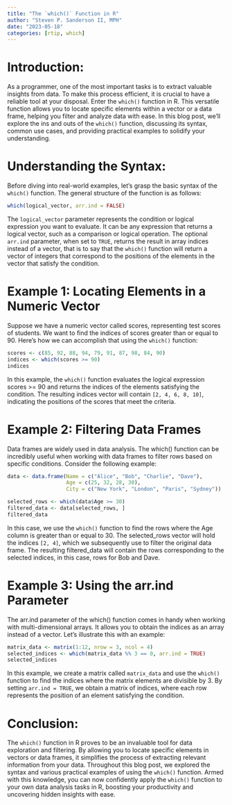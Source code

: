 ```yaml
---
title: "The `which()` Function in R"
author: "Steven P. Sanderson II, MPH"
date: "2023-05-18"
categories: [rtip, which]
---
```


# Introduction:
As a programmer, one of the most important tasks is to extract valuable insights from data. To make this process efficient, it is crucial to have a reliable tool at your disposal. Enter the `which()` function in R. This versatile function allows you to locate specific elements within a vector or a data frame, helping you filter and analyze data with ease. In this blog post, we'll explore the ins and outs of the `which()` function, discussing its syntax, common use cases, and providing practical examples to solidify your understanding.

# Understanding the Syntax:
Before diving into real-world examples, let's grasp the basic syntax of the `which()` function. The general structure of the function is as follows:

```r
which(logical_vector, arr.ind = FALSE)
```

The `logical_vector` parameter represents the condition or logical expression you want to evaluate. It can be any expression that returns a logical vector, such as a comparison or logical operation. The optional `arr.ind` parameter, when set to `TRUE`, returns the result in array indices instead of a vector, that is to say that the `which()` function will return a vector of integers that correspond to the positions of the elements in the vector that satisfy the condition.

# Example 1: Locating Elements in a Numeric Vector
Suppose we have a numeric vector called scores, representing test scores of students. We want to find the indices of scores greater than or equal to 90. Here's how we can accomplish that using the `which()` function:

```r
scores <- c(85, 92, 88, 94, 79, 91, 87, 98, 84, 90)
indices <- which(scores >= 90)
indices
```

In this example, the `which()` function evaluates the logical expression scores >= 90 and returns the indices of the elements satisfying the condition. The resulting indices vector will contain `[2, 4, 6, 8, 10]`, indicating the positions of the scores that meet the criteria.

# Example 2: Filtering Data Frames
Data frames are widely used in data analysis. The which() function can be incredibly useful when working with data frames to filter rows based on specific conditions. Consider the following example:

```r
data <- data.frame(Name = c("Alice", "Bob", "Charlie", "Dave"),
                   Age = c(25, 32, 28, 30),
                   City = c("New York", "London", "Paris", "Sydney"))

selected_rows <- which(data$Age >= 30)
filtered_data <- data[selected_rows, ]
filtered_data
```

In this case, we use the `which()` function to find the rows where the Age column is greater than or equal to 30. The selected_rows vector will hold the indices `[2, 4]`, which we subsequently use to filter the original data frame. The resulting filtered_data will contain the rows corresponding to the selected indices, in this case, rows for Bob and Dave.

# Example 3: Using the arr.ind Parameter
The arr.ind parameter of the which() function comes in handy when working with multi-dimensional arrays. It allows you to obtain the indices as an array instead of a vector. Let's illustrate this with an example:

```r
matrix_data <- matrix(1:12, nrow = 3, ncol = 4)
selected_indices <- which(matrix_data %% 3 == 0, arr.ind = TRUE)
selected_indices
```

In this example, we create a matrix called `matrix_data` and use the `which()` function to find the indices where the matrix elements are divisible by 3. By setting `arr.ind = TRUE`, we obtain a matrix of indices, where each row represents the position of an element satisfying the condition.

# Conclusion:

The `which()` function in R proves to be an invaluable tool for data exploration and filtering. By allowing you to locate specific elements in vectors or data frames, it simplifies the process of extracting relevant information from your data. Throughout this blog post, we explored the syntax and various practical examples of using the `which()` function. Armed with this knowledge, you can now confidently apply the `which()` function to your own data analysis tasks in R, boosting your productivity and uncovering hidden insights with ease.